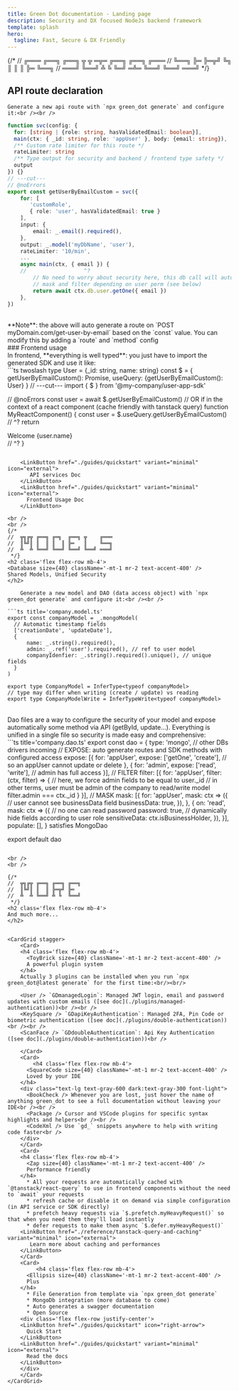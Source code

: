 ```yaml
---
title: Green Dot documentation - Landing page
description: Security and DX focused NodeJs backend framework
template: splash
hero:
  tagline: Fast, Secure & DX Friendly
---
```





{/* 
//  ╔═══ ╔══╗ ╔══╗ ╦  ╦ ═╦═ ╔══╗ ╔══╗ ╔═══
//  ╚══╗ ╠═   ╠═╦╝ ╚╗ ║  ║  ║    ╠═   ╚══╗
//  ═══╝ ╚══╝ ╩ ╚   ╚═╝ ═╩═ ╚══╝ ╚══╝ ═══╝
 */}
<h2 class='flex flex-row items-center mb-4'>
<Icon name='seti:tsconfig' class='inline mr-3 text-accent-400' style={{display: 'inline'}} />
API route declaration
</h2>

    Generate a new api route with `npx green_dot generate` and configure it:<br /><br />

```ts twoslash title=getUserByEmailCustom.api.ts
function svc(config: {
  for: [string | {role: string, hasValidatedEmail: boolean}],
  main(ctx: { _id: string, role: 'appUser' }, body: {email: string}),
  /** Custom rate limiter for this route */
  rateLimiter: string
  /** Type output for security and backend / frontend type safety */
  output
}) {}
// ---cut---
// @noErrors
export const getUserByEmailCustom = svc({
    for: [
       'customRole', 
       { role: 'user', hasValidatedEmail: true }
    ],
    input: {
        email: _.email().required(),
    },
    output: _.model('myDbName', 'user'),
    rateLimiter: '10/min',
    ...
    async main(ctx, { email }) {
    //                  ^?
        // No need to worry about security here, this db call will automatically apply
        // mask and filter depending on user perm (see below)
        return await ctx.db.user.getOne({ email }) 
    },
})
```
<br/>
**Note**: the above will auto generate a route on `POST myDomain.com/get-user-by-email` based on the `const` value. You can modify this by adding a `route` and `method` config
<br/>
### Frontend usage 
<br/>
In frontend, **everything is well typed**: you just have to import the generated SDK and use it like:<br/>
```ts twoslash
type User = {_id: string, name: string}
const $ = { getUserByEmailCustom(): Promise<User>, useQuery: {getUserByEmailCustom(): User} }
// ---cut---
import { $ } from '@my-company/user-app-sdk'

// @noErrors
const user = await $.getUserByEmailCustom()
// OR if in the context of a react component (cache friendly with tanstack query)
function MyReactComponent() {
    const user = $.useQuery.getUserByEmailCustom()
    //     ^?
    return <div>Welcome {user.name}</div>
    //                           ^?
}
```

    <LinkButton href="./guides/quickstart" variant="minimal" icon="external">
       API services Doc
    </LinkButton>
    <LinkButton href="./guides/quickstart" variant="minimal" icon="external">
      Frontend Usage Doc
    </LinkButton>

<br />
<br />
{/* 
//  ╦╗╔╦ ╔══╗ ╔═╗  ╔══╗ ╦    ╔═══
//  ║╚╝║ ║  ║ ║  ║ ╠═   ║    ╚══╗
//  ╩  ╩ ╚══╝ ╚══╝ ╚══╝ ╚══╝ ═══╝
 */}
<h2 class='flex flex-row mb-4'>
<Database size={40} className='-mt-1 mr-2 text-accent-400' />
Shared Models, Unified Security
</h2>

    Generate a new model and DAO (data access object) with `npx green_dot generate` and configure it:<br /><br />

```ts title='company.model.ts'
export const companyModel = _.mongoModel(
  // Automatic timestamp fields
  ['creationDate', 'updateDate'], 
  {
      name: _.string().required(),
      admin: _.ref('user').required(), // ref to user model
      companyIdenfier: _.string().required().unique(), // unique fields
  }
)

export type CompanyModel = InferType<typeof companyModel>
// type may differ when writing (create / update) vs reading
export type CompanyModelWrite = InferTypeWrite<typeof companyModel>
```
<br/>
Dao files are a way to configure the security of your model and expose automatically some method via API (getById, update...). Everything is unified in a single file so security is made easy and comprehensive:
<br/>
```ts title='company.dao.ts'
export const dao = {
  type: 'mongo', // other DBs drivers incoming
  // EXPOSE: auto generate routes and SDK methods with configured access
  expose: [{
    for: 'appUser',
    expose: ['getOne', 'create'], // so an appUser cannot update or delete
  }, {
    for: 'admin',
    expose: ['read', 'write'], // admin has full access
  }],
  // FILTER 
  filter: [{
    for: 'appUser',
    filter: (ctx, filter) => {
      // here, we force admin fields to be equal to user._id
      // in other terms, user must be admin of the company to read/write model
      filter.admin === ctx._id
    }
  }],
  // MASK
  mask: [{
    for: 'appUser',
    mask: ctx => ({
      // user cannot see businessData field
      businessData: true,
    }),
  }, {
    on: 'read',
    mask: ctx => ({
      // no one can read password
      password: true,
      // dynamically hide fields according to user role
      sensitiveData: ctx.isBusinessHolder,
    }),
  }],
  populate: [],
} satisfies MongoDao<User>

export default dao
```

<br />
<br />

{/* 
//  ╦╗╔╦ ╔══╗ ╔══╗ ╔══╗
//  ║╚╝║ ║  ║ ╠═╦╝ ╠═  
//  ╩  ╩ ╚══╝ ╩ ╚  ╚══╝
 */}
<h2 class='flex flex-row mb-4'>
And much more...
</h2>


<CardGrid stagger>
	<Card>
    <h4 class='flex flex-row mb-4'>
      <ToyBrick size={40} className='-mt-1 mr-2 text-accent-400' />
      A powerful plugin system
    </h4>
    Actually 3 plugins can be installed when you run `npx green_dot@latest generate` for the first time:<br/><br/>

    <User /> `GDmanagedLogin`: Managed JWT login, email and password updates with custom emails ([see doc](./plugins/managed-authentication))<br /><br />
    <KeySquare /> `GDapiKeyAuthentication`: Managed 2FA, Pin Code or biometric authentication ([see doc](./plugins/double-authentication))<br /><br />
    <ScanFace /> `GDdoubleAuthentication`: Api Key Authentication ([see doc](./plugins/double-authentication))<br />

	</Card>
	<Card>
		<h4 class='flex flex-row mb-4'>
      <SquareCode size={40} className='-mt-1 mr-2 text-accent-400' />
      Loved by your IDE
    </h4>
    <div class="text-lg text-gray-600 dark:text-gray-300 font-light">
      <BookCheck /> Whenever you are lost, just hover the name of anything green_dot to see a full documentation without leaving your IDE<br /><br />
      <Package /> Cursor and VSCode plugins for specific syntax highlights and helpers<br /><br />
      <CodeXml /> Use `gd_` snippets anywhere to help with writing code faster<br />
    </div>
	</Card>
	<Card>
    <h4 class='flex flex-row mb-4'>
      <Zap size={40} className='-mt-1 mr-2 text-accent-400' />
      Performance friendly
    </h4>
      * All your requests are automatically cached with `@tanstack/react-query` to use in frontend components without the need to `await` your requests
      * refresh cache or disable it on demand via simple configuration (in API service or SDK directly)
      * prefetch heavy requests via `$.prefetch.myHeavyRequest()` so that when you need them they'll load instantly
      * defer requests to make them async `$.defer.myHeavyRequest()`
    <LinkButton href="./reference/tanstack-query-and-caching" variant="minimal" icon="external">
       Learn more about caching and performances
    </LinkButton>
	</Card>
	<Card>
		 <h4 class='flex flex-row mb-4'>
      <Ellipsis size={40} className='-mt-1 mr-2 text-accent-400' />
      Plus
    </h4>
      * File Generation from template via `npx green_dot generate`
      * MongoDb integration (more database to come)
      * Auto generates a swagger documentation
      * Open Source
    <div class='flex flex-row justify-center'>
    <LinkButton href="./guides/quickstart" icon="right-arrow">
      Quick Start
    </LinkButton>
    <LinkButton href="./guides/quickstart" variant="minimal" icon="external">
      Read the docs
    </LinkButton>
    </div>
	</Card>
</CardGrid>


